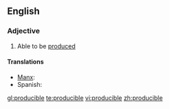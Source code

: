 ==English==

===Adjective===
{{en-adj}}

# Able to be [[produce]]d

====Translations====
{{trans-top}}
* [[Manx]]: {{t-|gv|yn-yannoo}}
* Spanish: {{t-|es|producible}}
{{trans-mid}}
{{trans-bottom}}

[[gl:producible]]
[[te:producible]]
[[vi:producible]]
[[zh:producible]]